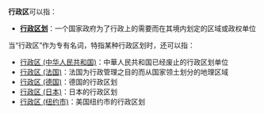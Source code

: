 '''行政区'''可以指：
* '''[[行政区划|行政区划]]'''：一个国家政府为了行政上的需要而在其境内划定的区域或政权单位

当“行政区”作为专有名词，特指某种行政区划时，还可以指：
* [[行政区_(中华人民共和国)|行政区 (中华人民共和国)]]：中華人民共和国已经废止的行政区划单位
* [[行政区_(法国)|行政区 (法国)]]：法国为行政管理之目的而从国家领土划分的地理区域
* [[行政区_(德国)|行政区 (德国)]]：德国的行政区划
* [[行政区_(日本)|行政区 (日本)]]：日本的行政区划
* [[行政区_(纽约市)|行政区 (纽约市)]]：美国纽约市的行政区划
{{Disambiguation|cat=三字消歧义}}